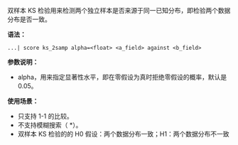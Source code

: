 双样本 KS 检验用来检测两个独立样本是否来源于同一已知分布，即检验两个数据分布是否一致。

**语法：**

```
...| score ks_2samp alpha=<float> <a_field> against <b_field>
```

**参数说明：**

- alpha，用来指定显著性水平，即在零假设为真时拒绝零假设的概率，默认是 0.05。

**使用场景：**

- 只支持 1-1 的比较。
- 不支持模糊搜索（ \*）。
- 双样本 KS 检验的的 H0 假设：两个数据分布一致；H1：两个数据分布不一致